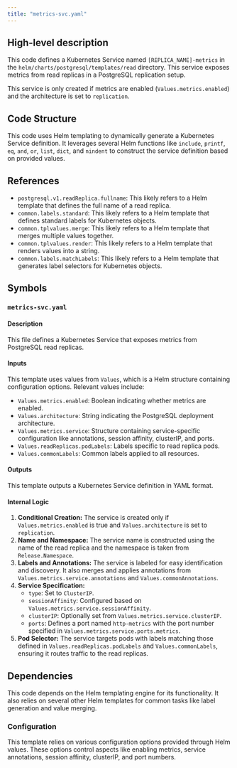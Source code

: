 ```yaml
---
title: "metrics-svc.yaml"
---
```


## High-level description
This code defines a Kubernetes Service named `[REPLICA_NAME]-metrics` in the `helm/charts/postgresql/templates/read` directory. This service exposes metrics from read replicas in a PostgreSQL replication setup. 

This service is only created if metrics are enabled (`Values.metrics.enabled`) and the architecture is set to `replication`.

## Code Structure
This code uses Helm templating to dynamically generate a Kubernetes Service definition. It leverages several Helm functions like `include`, `printf`, `eq`, `and`, `or`, `list`, `dict`, and `nindent` to construct the service definition based on provided values.

## References
* `postgresql.v1.readReplica.fullname`: This likely refers to a Helm template that defines the full name of a read replica.
* `common.labels.standard`: This likely refers to a Helm template that defines standard labels for Kubernetes objects.
* `common.tplvalues.merge`: This likely refers to a Helm template that merges multiple values together.
* `common.tplvalues.render`: This likely refers to a Helm template that renders values into a string.
* `common.labels.matchLabels`: This likely refers to a Helm template that generates label selectors for Kubernetes objects.

## Symbols
### `metrics-svc.yaml`
#### Description
This file defines a Kubernetes Service that exposes metrics from PostgreSQL read replicas.

#### Inputs
This template uses values from `Values`, which is a Helm structure containing configuration options. Relevant values include:
* `Values.metrics.enabled`: Boolean indicating whether metrics are enabled.
* `Values.architecture`: String indicating the PostgreSQL deployment architecture.
* `Values.metrics.service`: Structure containing service-specific configuration like annotations, session affinity, clusterIP, and ports.
* `Values.readReplicas.podLabels`: Labels specific to read replica pods.
* `Values.commonLabels`: Common labels applied to all resources.

#### Outputs
This template outputs a Kubernetes Service definition in YAML format.

#### Internal Logic
1. **Conditional Creation:** The service is created only if `Values.metrics.enabled` is true and `Values.architecture` is set to `replication`.
2. **Name and Namespace:** The service name is constructed using the name of the read replica and the namespace is taken from `Release.Namespace`.
3. **Labels and Annotations:** The service is labeled for easy identification and discovery. It also merges and applies annotations from `Values.metrics.service.annotations` and `Values.commonAnnotations`.
4. **Service Specification:**
    * `type`: Set to `ClusterIP`.
    * `sessionAffinity`: Configured based on `Values.metrics.service.sessionAffinity`.
    * `clusterIP`: Optionally set from `Values.metrics.service.clusterIP`.
    * `ports`: Defines a port named `http-metrics` with the port number specified in `Values.metrics.service.ports.metrics`.
5. **Pod Selector:** The service targets pods with labels matching those defined in `Values.readReplicas.podLabels` and `Values.commonLabels`, ensuring it routes traffic to the read replicas.

## Dependencies
This code depends on the Helm templating engine for its functionality. It also relies on several other Helm templates for common tasks like label generation and value merging.

### Configuration
This template relies on various configuration options provided through Helm values. These options control aspects like enabling metrics, service annotations, session affinity, clusterIP, and port numbers.
